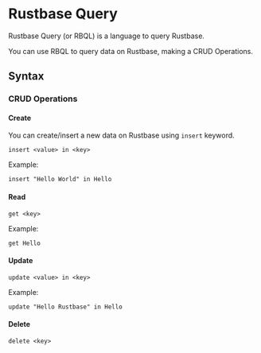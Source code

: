 # Rustbase Query

Rustbase Query (or RBQL) is a language to query Rustbase.

You can use RBQL to query data on Rustbase, making a CRUD Operations.

## Syntax

### CRUD Operations

#### Create

You can create/insert a new data on Rustbase using `insert` keyword.

```
insert <value> in <key>
```

Example:

```
insert "Hello World" in Hello
```

#### Read

```
get <key>
```

Example:

```
get Hello
```

#### Update

```
update <value> in <key>
```

Example:

```
update "Hello Rustbase" in Hello
```

#### Delete

```
delete <key>
```
